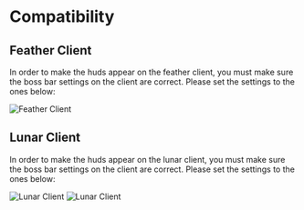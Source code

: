 # Compatibility

## Feather Client

In order to make the huds appear on the feather client, you must make sure the boss bar settings on the client are correct. Please set the settings to the ones below:

![Feather Client](https://cdn.discordapp.com/attachments/1240631069879963649/1245210770543738991/image.png?ex=6657ec66&is=66569ae6&hm=682753aa685b7cbcb517484d47712daa9b8762d6f8a5a5f4a9608cc3a5cf7f5a&)

## Lunar Client

In order to make the huds appear on the lunar client, you must make sure the boss bar settings on the client are correct. Please set the settings to the ones below:

![Lunar Client](https://cdn.discordapp.com/attachments/1240631069879963649/1245210839410016386/image.png?ex=6657ec77&is=66569af7&hm=28f3227beb10a309a0632399bcd5dd7b9bc2f4269b9f309e7a943adcc0314ffa&)
![Lunar Client](https://cdn.discordapp.com/attachments/1240631069879963649/1245210890349973534/image.png?ex=6657ec83&is=66569b03&hm=410fe2a48fee7962f265fa028b0642ced1a868a19e104adc7b2df8d4c7d72b53&)
